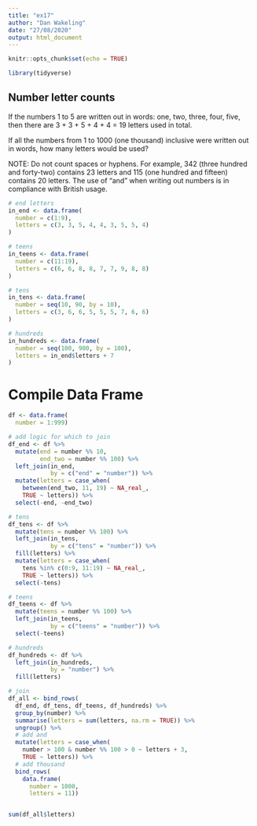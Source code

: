 ---
title: "ex17"
author: "Dan Wakeling"
date: "27/08/2020"
output: html_document
---

```{r setup, include=FALSE}
knitr::opts_chunk$set(echo = TRUE)

library(tidyverse)

```

## Number letter counts

If the numbers 1 to 5 are written out in words: one, two, three, four, five, then there are 3 + 3 + 5 + 4 + 4 = 19 letters used in total.

If all the numbers from 1 to 1000 (one thousand) inclusive were written out in words, how many letters would be used?


NOTE: Do not count spaces or hyphens. For example, 342 (three hundred and forty-two) contains 23 letters and 115 (one hundred and fifteen) contains 20 letters. The use of "and" when writing out numbers is in compliance with British usage.

```{r code one}

# end letters
in_end <- data.frame(
  number = c(1:9),
  letters = c(3, 3, 5, 4, 4, 3, 5, 5, 4)
)

# teens
in_teens <- data.frame(
  number = c(11:19),
  letters = c(6, 6, 8, 8, 7, 7, 9, 8, 8)
)

# tens
in_tens <- data.frame(
  number = seq(10, 90, by = 10),
  letters = c(3, 6, 6, 5, 5, 5, 7, 6, 6)
)

# hundreds
in_hundreds <- data.frame(
  number = seq(100, 900, by = 100),
  letters = in_end$letters + 7
)


```

# Compile Data Frame

```{r data frame}

df <- data.frame(
  number = 1:999)

# add logic for which to join
df_end <- df %>% 
  mutate(end = number %% 10,
         end_two = number %% 100) %>% 
  left_join(in_end,
            by = c("end" = "number")) %>% 
  mutate(letters = case_when(
    between(end_two, 11, 19) ~ NA_real_,
    TRUE ~ letters)) %>% 
  select(-end, -end_two)

# tens
df_tens <- df %>% 
  mutate(tens = number %% 100) %>% 
  left_join(in_tens,
            by = c("tens" = "number")) %>% 
  fill(letters) %>% 
  mutate(letters = case_when(
    tens %in% c(0:9, 11:19) ~ NA_real_,
    TRUE ~ letters)) %>% 
  select(-tens)

# teens
df_teens <- df %>% 
  mutate(teens = number %% 100) %>% 
  left_join(in_teens,
            by = c("teens" = "number")) %>% 
  select(-teens)

# hundreds
df_hundreds <- df %>% 
  left_join(in_hundreds,
            by = "number") %>% 
  fill(letters)

```

```{r join and add thousand}

# join
df_all <- bind_rows(
  df_end, df_tens, df_teens, df_hundreds) %>% 
  group_by(number) %>% 
  summarise(letters = sum(letters, na.rm = TRUE)) %>% 
  ungroup() %>% 
  # add and
  mutate(letters = case_when(
    number > 100 & number %% 100 > 0 ~ letters + 3,
    TRUE ~ letters)) %>% 
  # add thousand
  bind_rows(
    data.frame(
      number = 1000,
      letters = 11))


sum(df_all$letters)

```

